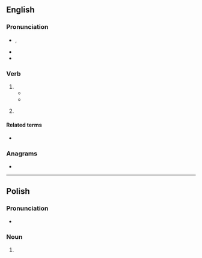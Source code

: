 {{also|Drew}}
==English==
{{wikipedia|dab=drew}}

===Pronunciation===
* {{enPR|dro͞o}}, {{IPA|en|/dɹuː/}}
* {{audio|en|en-us-drew.ogg|Audio (US)}}
* {{rhymes|en|uː}}

===Verb===
{{head|en|verb form}}

# {{en-simple past of|draw}}
#* {{quote-book|en|year=1913|author=[[w:Robert Barr (writer)|Robert Barr]]
|title=Lord Stranleigh Abroad
|chapter=5|url=http://openlibrary.org/works/OL1796924W
|passage=Mr. Banks’ panama hat was in one hand, while the other '''drew''' a handkerchief across his perspiring brow.}}
#* {{quote-journal|en|year=1939|month=September|author=D. S. Barrie|title=The Railways of South Wales|journal=Railway Magazine|page=157|text=Iron and coal were the magnets that '''drew''' railways to this land of lovely valleys and silent mountains&mdash;for such it was a century-and-a-half ago, before man blackened the valleys with the smoke of his forges, scarred the green hills with his shafts and waste-heaps, and drove the salmon from the quiet Rhondda and the murmuring Taff.}}
# {{lb|en|colloquial|nonstandard}} {{past participle of|en|draw|nocat=1}}

====Related terms====
* {{l|en|drawn}}

===Anagrams===
* {{anagrams|en|a=derw|DEWR}}

----

==Polish==

===Pronunciation===
* {{pl-IPA}}

===Noun===
{{head|pl|noun form}}

# {{inflection of|pl|drwa||gen|p}}